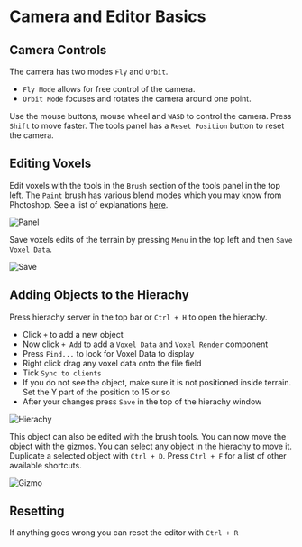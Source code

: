 # Camera and Editor Basics

## Camera Controls
The camera has two modes `Fly` and `Orbit`. 
* `Fly Mode` allows for free control of the camera. 
* `Orbit Mode` focuses and rotates the camera around one point. 

Use the mouse buttons, mouse wheel and `WASD` to control the camera. Press `Shift` to move faster. 
The tools panel has a `Reset Position` button to reset the camera.

## Editing Voxels
Edit voxels with the tools in the `Brush` section of the tools panel in the top left. 
The `Paint` brush has various blend modes which you may know from Photoshop. See a list of explanations [here](https://photoshoptrainingchannel.com/blending-modes-explained/#normal-blending-modes).

![Panel](/img/editor-basics/panelBrush.png)

Save voxels edits of the terrain by pressing `Menu` in the top left and then `Save Voxel Data`.

![Save](/img/editor-basics/saveVoxels.png)

## Adding Objects to the Hierachy
Press hierachy server in the top bar or `Ctrl + H` to open the hierachy. 
 * Click `+` to add a new object
 * Now click `+ Add` to add a `Voxel Data` and `Voxel Render` component
 * Press `Find...` to look for Voxel Data to display
 * Right click drag any voxel data onto the file field
 * Tick `Sync to clients`
 * If you do not see the object, make sure it is not positioned inside terrain. Set the Y part of the position to 15 or so
 * After your changes press `Save` in the top of the hierachy window

![Hierachy](/img/editor-basics/hierachy1.png)

This object can also be edited with the brush tools.
You can now move the object with the gizmos. You can select any object in the hierachy to move it. Duplicate a selected object with `Ctrl + D`. Press `Ctrl + F` for a list of other available shortcuts.

![Gizmo](/img/editor-basics/gizmo.png)

## Resetting
If anything goes wrong you can reset the editor with `Ctrl + R`
